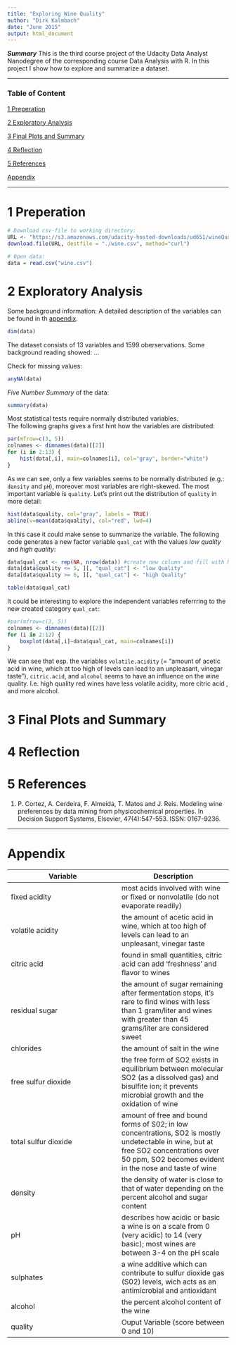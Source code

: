 ```yaml
---
title: "Exploring Wine Quality"
author: "Dirk Kalmbach"
date: "June 2015"
output: html_document
---
```


_**Summary**_ This is the third course project of the Udacity Data Analyst Nanodegree of the corresponding course Data Analysis with R. In this project I show how to explore and summarize a dataset.

----

### Table of Content

[1 Preperation](#Prep)

[2 Exploratory Analysis](#EA)


[3 Final Plots and Summary](#Plots)

[4 Reflection](#Reflection)

[5 References](#References)

[Appendix](#Appendix)

----

# <a id='Prep'></a> 1 Preperation
```r

# Download csv-file to working directory:
URL <- "https://s3.amazonaws.com/udacity-hosted-downloads/ud651/wineQualityReds.csv"
download.file(URL, destfile = "./wine.csv", method="curl")

# Open data:
data = read.csv("wine.csv")
```

# <a id='EA'></a> 2 Exploratory Analysis
Some background information:
A detailed description of the variables can be found in th [appendix](#Appendix).
```r
dim(data)
```
The dataset consists of 13 variables and 1599 oberservations. Some background reading showed:
...

Check for missing values:
```r
anyNA(data)
```
_Five Number Summary_ of the data:
```r
summary(data)
```

Most statistical tests require normally distributed variables.  
The following graphs gives a first hint how the variables are distributed:
```r
par(mfrow=c(3, 5))
colnames <- dimnames(data)[[2]]
for (i in 2:13) {
    hist(data[,i], main=colnames[i], col="gray", border="white")
}
```

As we can see, only a few variables seems to be normally distributed (e.g.: `density` and `pH`), moreover most variables are right-skewed. 
The most important variable is `quality`. Let's print out the distribution of `quality` in more detail:
```r
hist(data$quality, col="gray", labels = TRUE)
abline(v=mean(data$quality), col="red", lwd=4)
```
In this case it could make sense to summarize the variable.
The following code generates a new factor variable `qual_cat` with the values _low quality_ and _high quality_:
```r
data$qual_cat <- rep(NA, nrow(data)) #create new column and fill with NA
data[data$quality <= 5, ][, "qual_cat"] <- "low Quality"
data[data$quality >= 6, ][, "qual_cat"] <- "high Quality"

table(data$qual_cat)
```

It could be interesting to explore the independent variables referrring to the new created category `qual_cat`:

```r
#par(mfrow=c(3, 5))
colnames <- dimnames(data)[[2]]
for (i in 2:12) {
    boxplot(data[,i]~data$qual_cat, main=colnames[i])
}
```

We can see that esp. the variables `volatile.acidity` (= "amount of acetic acid in wine, which at too high of levels can lead to an unpleasant, vinegar taste"), `citric.acid`, and `alcohol` seems to have an influence on the wine quality. I.e. high quality red wines have less volatile acidity, more citric acid , and more alcohol.



















# <a id='Plots'></a> 3 Final Plots and Summary

# <a id='Reflection'></a> 4 Reflection

# <a id='References'></a>5 References

1. P. Cortez, A. Cerdeira, F. Almeida, T. Matos and J. Reis.
  Modeling wine preferences by data mining from physicochemical properties.
  In Decision Support Systems, Elsevier, 47(4):547-553. ISSN: 0167-9236. <a id='1'></a>

------

# <a id='Appendix'></a> Appendix

Variable  | Description
------------- | -------------
fixed acidity  | most acids involved with wine or fixed or nonvolatile (do not evaporate readily)
volatile acidity  | the amount of acetic acid in wine, which at too high of levels can lead to an unpleasant, vinegar taste
citric acid | found in small quantities, citric acid can add 'freshness' and flavor to wines
residual sugar | the amount of sugar remaining after fermentation stops, it's rare to find wines with less than 1 gram/liter and wines with greater than 45 grams/liter are considered sweet
chlorides | the amount of salt in the wine
free sulfur dioxide | the free form of SO2 exists in equilibrium between molecular SO2 (as a dissolved gas) and bisulfite ion; it prevents microbial growth and the oxidation of wine
total sulfur dioxide | amount of free and bound forms of S02; in low concentrations, SO2 is mostly undetectable in wine, but at free SO2 concentrations over 50 ppm, SO2 becomes evident in the nose and taste of wine
density | the density of water is close to that of water depending on the percent alcohol and sugar content
pH | describes how acidic or basic a wine is on a scale from 0 (very acidic) to 14 (very basic); most wines are between 3-4 on the pH scale
sulphates | a wine additive which can contribute to sulfur dioxide gas (S02) levels, wich acts as an antimicrobial and antioxidant
alcohol | the percent alcohol content of the wine
quality | Ouput Variable (score between 0 and 10)

